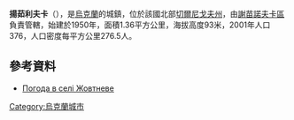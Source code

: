 {{coord|52|17|48|N|32|34|21|E|scale:100000|display=title}}

'''揚茹利夫卡'''（{{lang-uk|Янжулівка}}），是[[烏克蘭|烏克蘭]]的城鎮，位於該國北部[[切爾尼戈夫州|切爾尼戈夫州]]，由[[謝苗諾夫卡區|謝苗諾夫卡區]]負責管轄，始建於1950年，面積1.36平方公里，海拔高度93米，2001年人口376，人口密度每平方公里276.5人。

==參考資料==
* [http://weather.in.ua/ua/poltavskaja/7879 Погода в селі Жовтневе] {{Wayback|url=http://weather.in.ua/ua/poltavskaja/7879 |date=20200815000014 }}

{{Ukraine-geo-stub}}
[[Category:烏克蘭城市|Category:烏克蘭城市]]